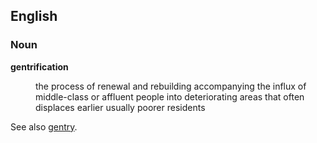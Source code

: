 ==English==

===Noun===

'''gentrification'''

: the process of renewal and rebuilding accompanying the influx of middle-class or affluent people into deteriorating areas that often displaces earlier usually poorer residents

See also [[gentry]].
